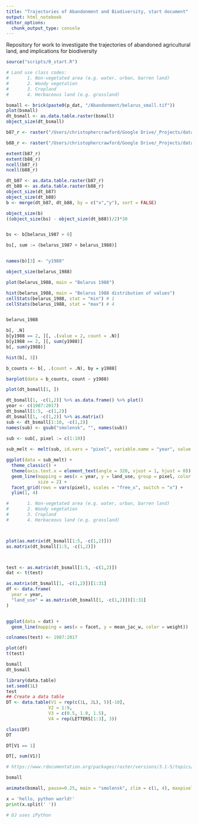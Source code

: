 ```yaml
---
title: "Trajectories of Abandonment and Biodiversity, start document"
output: html_notebook
editor_options: 
  chunk_output_type: console
---
```

Repository for work to investigate the trajectories of abandoned agricultural land, and implications for biodiversity

```r
source("scripts/0_start.R")

```

```r
# Land use class codes:
#       1. Non-vegetated area (e.g. water, urban, barren land)
#       2. Woody vegetation
#       3. Cropland 
#       4. Herbaceous land (e.g. grassland)

bsmall <- brick(paste0(p_dat, "/Abandonment/belarus_small.tif"))
plot(bsmall)
dt_bsmall <- as.data.table.raster(bsmall)
object_size(dt_bsmall)

b87_r <- raster("/Users/christophercrawford/Google Drive/_Projects/data/Abandonment/belarus_1987.tif")

b88_r <- raster("/Users/christophercrawford/Google Drive/_Projects/data/Abandonment/belarus_1988.tif")

extent(b87_r)
extent(b88_r)
ncell(b87_r)
ncell(b88_r)

dt_b87 <- as.data.table.raster(b87_r)
dt_b88 <- as.data.table.raster(b88_r)
object_size(dt_b87)
object_size(dt_b88)
b <- merge(dt_b87, dt_b88, by = c("x","y"), sort = FALSE)

object_size(b)
((object_size(bs) - object_size(dt_b88))/2)*30


bs <- b[belarus_1987 > 0]

bs[, sum := (belarus_1987 + belarus_1988)]


names(b)[3] <- "y1988"

object_size(belarus_1988)

plot(belarus_1988, main = "Belarus 1988")

hist(belarus_1988, main = "Belarus 1988 distribution of values")
cellStats(belarus_1988, stat = "min") # 1
cellStats(belarus_1988, stat = "max") # 4


belarus_1988

b[, .N]
b[y1988 == 2, ][, .(value = 2, count = .N)]
b[y1988 == 2, ][, sum(y1988)]
b[, sum(y1988)]

hist(b[, 3])

b_counts <- b[, .(count = .N), by = y1988]

barplot(data = b_counts, count ~ y1988)
```

```r
plot(dt_bsmall[1, ])

dt_bsmall[1, -c(1,2)] %>% as.data.frame() %>% plot()
year <- c(1987:2017)
dt_bsmall[1:5, -c(1,2)]
dt_bsmall[1, -c(1,2)] %>% as.matrix()
sub <- dt_bsmall[1:10, -c(1,2)]
names(sub) <- gsub("smolensk", "", names(sub))
 
sub <- sub[, pixel := c(1:10)]

sub_melt <- melt(sub, id.vars = "pixel", variable.name = "year", value.name = "land_use", na.rm = TRUE)

ggplot(data = sub_melt) +
  theme_classic() + 
  theme(axis.text.x = element_text(angle = 320, vjust = 1, hjust = 0)) +
  geom_line(mapping = aes(x = year, y = land_use, group = pixel, color = land_use), 
            size = 2) +
  facet_grid(rows = vars(pixel), scales = "free_x", switch = "x") + 
  ylim(1, 4)

#       1. Non-vegetated area (e.g. water, urban, barren land)
#       2. Woody vegetation
#       3. Cropland 
#       4. Herbaceous land (e.g. grassland)



plot(as.matrix(dt_bsmall[1:5, -c(1,2)]))
as.matrix(dt_bsmall[1:5, -c(1,2)])



test <- as.matrix(dt_bsmall[1:5, -c(1,2)])
dat <- t(test)

as.matrix(dt_bsmall[1, -c(1,2)])[1:31]
df <- data.frame(
  year = year,
  "land_use" = as.matrix(dt_bsmall[1, -c(1,2)])[1:31]
)


ggplot(data = dat) +
  geom_line(mapping = aes(x = facet, y = mean_jac_w, color = weight))

colnames(test) <- 1987:2017

plot(df)
t(test)
```


```r
bsmall
dt_bsmall

```


```r
library(data.table)
set.seed(1L)
test
## Create a data table
DT <- data.table(V1 = rep(c(1L, 2L), 5)[-10],
                V2 = 1:9,
                V3 = c(0.5, 1.0, 1.5),
                V4 = rep(LETTERS[1:3], 3))

class(DT)
DT

DT[V1 == 1]

DT[, sum(V1)]
```



```r
# https://www.rdocumentation.org/packages/raster/versions/3.1-5/topics/animate

bsmall

animate(bsmall, pause=0.25, main = "smolensk", zlim = c(1, 4), maxpixels=5000, n=2)

```


```python
x = 'hello, python world!'
print(x.split(' '))

# DJ uses iPython

```


